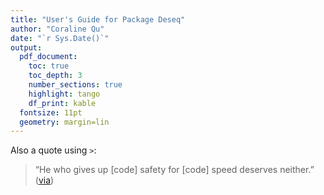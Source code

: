 ```yaml
---
title: "User's Guide for Package Deseq"
author: "Coraline Qu"
date: "`r Sys.Date()`"
output: 
  pdf_document: 
    toc: true
    toc_depth: 3
    number_sections: true
    highlight: tango
    df_print: kable
  fontsize: 11pt
  geometry: margin=lin
---
```


\newpage


Also a quote using `>`:

> "He who gives up [code] safety for [code] speed deserves neither."
([via](https://twitter.com/hadleywickham/status/504368538874703872))
